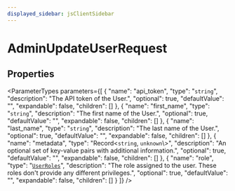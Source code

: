 ```yaml
---
displayed_sidebar: jsClientSidebar
---
```



# AdminUpdateUserRequest

## Properties

<ParameterTypes parameters={[
  {
    "name": "api_token",
    "type": "`string`",
    "description": "The API token of the User.",
    "optional": true,
    "defaultValue": "",
    "expandable": false,
    "children": []
  },
  {
    "name": "first_name",
    "type": "`string`",
    "description": "The first name of the User.",
    "optional": true,
    "defaultValue": "",
    "expandable": false,
    "children": []
  },
  {
    "name": "last_name",
    "type": "`string`",
    "description": "The last name of the User.",
    "optional": true,
    "defaultValue": "",
    "expandable": false,
    "children": []
  },
  {
    "name": "metadata",
    "type": "Record<`string`, `unknown`\\>",
    "description": "An optional set of key-value pairs with additional information.",
    "optional": true,
    "defaultValue": "",
    "expandable": false,
    "children": []
  },
  {
    "name": "role",
    "type": "[`UserRoles`](../enums/internal.internal.UserRoles.mdx)",
    "description": "The role assigned to the user. These roles don't provide any different privileges.",
    "optional": true,
    "defaultValue": "",
    "expandable": false,
    "children": []
  }
]} />
